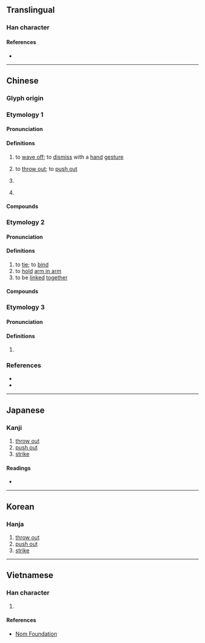 {{character info}}
==Translingual==

===Han character===
{{Han char|rn=64|rad=手|as=11|sn=14|four=51091|canj=QMWF|ids=⿰扌票}}

====References====
* {{Han ref|kx=0452.120|dkj=12651|dj=0802.160|hdz=31943.060|uh=647D|ud=25725|bh=E1E1|bd=57825}}

----

==Chinese==

===Glyph origin===
{{Han etym}}

===Etymology 1===
{{zh-forms}}

====Pronunciation====
{{zh-pron
|m=biāo
|c=biu1,piu1
|mn=
|mc=
|oc=
|cat=v
}}
{{attention|zh|please check}}
{{attention|yue|please check}}
{{attn|ltc}}{{attn|och|Middle+Old Chinese needs to be distributed}}

====Definitions====
{{zh-hanzi}}

# {{lb|zh|literary}} to [[wave off]]; to [[dismiss]] with a [[hand]] [[gesture]]
# {{lb|zh|literary}} to [[throw out]]; to [[push out]]
# {{lb|zh|literary}} {{zh-alt-form|鏢|[[tip]] of a [[sword]]}}
# {{lb|zh|literary}} {{zh-alt-form|標|[[mark]]; [[sign]]}}

====Compounds====
{{zh-der|擗摽|摽幟|摽牌}}

===Etymology 2===
{{zh-forms}}

====Pronunciation====
{{zh-pron
|m=biào,piǎo,1nb=Mainland,2nb=Taiwan
|c=piu5
|mn=
|mc=
|oc=
|cat=v
}}

====Definitions====
{{zh-hanzi}}

# to [[tie]]; to [[bind]]
# to [[hold]] [[arm in arm]]
# to be [[linked]] [[together]]

====Compounds====
{{zh-der|摽說|摽落|摽梅之年|摽梅|摽有梅}}

===Etymology 3===
{{zh-forms}}

====Pronunciation====
{{zh-pron
|m=biào
|c=
|mn=
|mc=
|oc=
|cat=
}}

====Definitions====
{{zh-hanzi}}

# {{rfdef|zh}}

===References===
* {{R:twedu|B01395}}
* {{R:yue:mfccd}}

----

==Japanese==

===Kanji===
{{ja-kanji|grade=|rs=手11}}

# [[throw out]]
# [[push out]]
# [[strike]]

====Readings====
* {{ja-readings|on=ひょう,びょう,ほう|kun=うつ}}

----

==Korean==

===Hanja===
{{ko-hanja|표}}

# [[throw out]]
# [[push out]]
# [[strike]]

----

==Vietnamese==

===Han character===
{{vi-readings|rs=手11|readings=phiếu,xeo,bêu,xều]]}}

# {{rfdef|vi|sort=手11}}

====References====
* [http://nomfoundation.org/common/nom_details.php?codepoint=647d Nom Foundation]